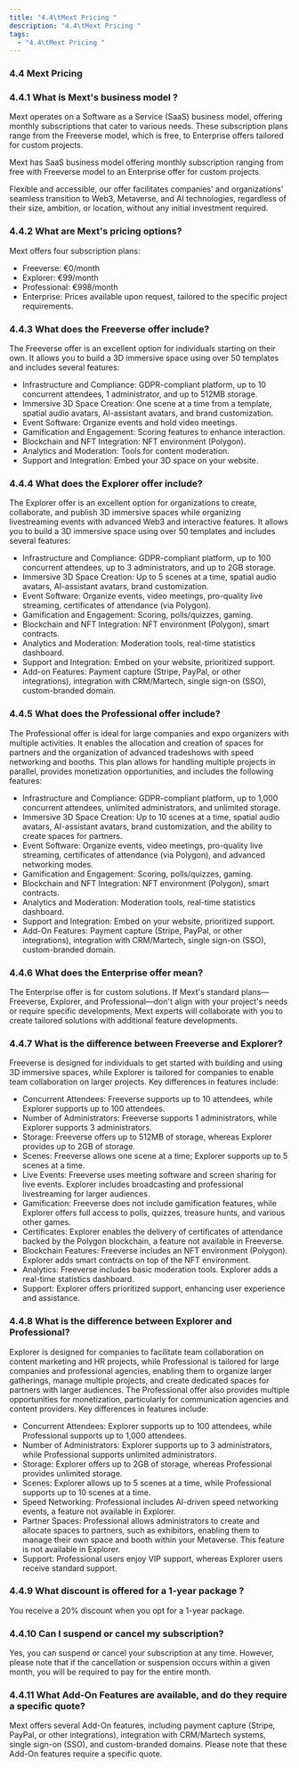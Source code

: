 ```yaml
---
title: "4.4\tMext Pricing "
description: "4.4\tMext Pricing "
tags:
  - "4.4\tMext Pricing "
---
```


### 4.4	Mext Pricing

### 4.4.1	What is Mext's business model ?

Mext operates on a Software as a Service (SaaS) business model, offering monthly subscriptions that cater to various needs. These subscription plans range from the Freeverse model, which is free, to Enterprise offers tailored for custom projects.

Mext has SaaS business model offering monthly subscription ranging from free with Freeverse model to an Enterprise offer for custom projects.

Flexible and accessible, our offer facilitates companies' and organizations' seamless transition to Web3, Metaverse, and AI technologies, regardless of their size, ambition, or location, without any initial investment required.

### 4.4.2	What are Mext's pricing options?

Mext offers four subscription plans:

* Freeverse: €0/month
* Explorer: €99/month
* Professional: €998/month
* Enterprise: Prices available upon request, tailored to the specific project requirements.

### 4.4.3	What does the Freeverse offer include?

The Freeverse offer is an excellent option for individuals starting on their own. It allows you to build a 3D immersive space using over 50 templates and includes several features:

* Infrastructure and Compliance: GDPR-compliant platform, up to 10 concurrent attendees, 1 administrator, and up to 512MB storage.
* Immersive 3D Space Creation: One scene at a time from a template, spatial audio avatars, AI-assistant avatars, and brand customization.
* Event Software: Organize events and hold video meetings.
* Gamification and Engagement: Scoring features to enhance interaction.
* Blockchain and NFT Integration: NFT environment (Polygon).
* Analytics and Moderation: Tools for content moderation.
* Support and Integration: Embed your 3D space on your website.

### 4.4.4	What does the Explorer offer include?

The Explorer offer is an excellent option for organizations to create, collaborate, and publish 3D immersive spaces while organizing livestreaming events with advanced Web3 and interactive features. It allows you to build a 3D immersive space using over 50 templates and includes several features:

* Infrastructure and Compliance: GDPR-compliant platform, up to 100 concurrent attendees, up to 3 administrators, and up to 2GB storage.
* Immersive 3D Space Creation: Up to 5 scenes at a time, spatial audio avatars, AI-assistant avatars, brand customization.
* Event Software: Organize events, video meetings, pro-quality live streaming, certificates of attendance (via Polygon).
* Gamification and Engagement: Scoring, polls/quizzes, gaming.
* Blockchain and NFT Integration: NFT environment (Polygon), smart contracts.
* Analytics and Moderation: Moderation tools, real-time statistics dashboard.
* Support and Integration: Embed on your website, prioritized support.
* Add-on Features: Payment capture (Stripe, PayPal, or other integrations), integration with CRM/Martech, single sign-on (SSO), custom-branded domain.

### 4.4.5	What does the Professional offer include?

The Professional offer is ideal for large companies and expo organizers with multiple activities. It enables the allocation and creation of spaces for partners and the organization of advanced tradeshows with speed networking and booths. This plan allows for handling multiple projects in parallel, provides monetization opportunities, and includes the following features:

* Infrastructure and Compliance: GDPR-compliant platform, up to 1,000 concurrent attendees, unlimited administrators, and unlimited storage.
* Immersive 3D Space Creation: Up to 10 scenes at a time, spatial audio avatars, AI-assistant avatars, brand customization, and the ability to create spaces for partners.
* Event Software: Organize events, video meetings, pro-quality live streaming, certificates of attendance (via Polygon), and advanced networking modes.
* Gamification and Engagement: Scoring, polls/quizzes, gaming.
* Blockchain and NFT Integration: NFT environment (Polygon), smart contracts.
* Analytics and Moderation: Moderation tools, real-time statistics dashboard.
* Support and Integration: Embed on your website, prioritized support.
* Add-On Features: Payment capture (Stripe, PayPal, or other integrations), integration with CRM/Martech, single sign-on (SSO), custom-branded domain.

### 4.4.6	What does the Enterprise offer mean?

The Enterprise offer is for custom solutions. If Mext's standard plans—Freeverse, Explorer, and Professional—don't align with your project's needs or require specific developments, Mext experts will collaborate with you to create tailored solutions with additional feature developments.

### 4.4.7	What is the difference between Freeverse and Explorer?

Freeverse is designed for individuals to get started with building and using 3D immersive spaces, while Explorer is tailored for companies to enable team collaboration on larger projects. Key differences in features include:

* Concurrent Attendees: Freeverse supports up to 10 attendees, while Explorer supports up to 100 attendees.
* Number of Administrators: Freeverse supports 1 administrators, while Explorer supports 3 administrators.
* Storage: Freeverse offers up to 512MB of storage, whereas Explorer provides up to 2GB of storage.
* Scenes: Freeverse allows one scene at a time; Explorer supports up to 5 scenes at a time.
* Live Events: Freeverse uses meeting software and screen sharing for live events. Explorer includes broadcasting and professional livestreaming for larger audiences.
* Gamification: Freeverse does not include gamification features, while Explorer offers full access to polls, quizzes, treasure hunts, and various other games.
* Certificates: Explorer enables the delivery of certificates of attendance backed by the Polygon blockchain, a feature not available in Freeverse.
* Blockchain Features: Freeverse includes an NFT environment (Polygon). Explorer adds smart contracts on top of the NFT environment.
* Analytics: Freeverse includes basic moderation tools. Explorer adds a real-time statistics dashboard.
* Support: Explorer offers prioritized support, enhancing user experience and assistance.

### 4.4.8	What is the difference between Explorer and Professional?

Explorer is designed for companies to facilitate team collaboration on content marketing and HR projects, while Professional is tailored for large companies and professional agencies, enabling them to organize larger gatherings, manage multiple projects, and create dedicated spaces for partners with larger audiences. The Professional offer also provides multiple opportunities for monetization, particularly for communication agencies and content providers. Key differences in features include:

* Concurrent Attendees: Explorer supports up to 100 attendees, while Professional supports up to 1,000 attendees.
* Number of Administrators: Explorer supports up to 3 administrators, while Professional supports unlimited administrators.
* Storage: Explorer offers up to 2GB of storage, whereas Professional provides unlimited storage.
* Scenes: Explorer allows up to 5 scenes at a time, while Professional supports up to 10 scenes at a time.
* Speed Networking: Professional includes AI-driven speed networking events, a feature not available in Explorer.
* Partner Spaces: Professional allows administrators to create and allocate spaces to partners, such as exhibitors, enabling them to manage their own space and booth within your Metaverse. This feature is not available in Explorer.
* Support: Professional users enjoy VIP support, whereas Explorer users receive standard support.

### 4.4.9	What discount is offered for a 1-year package ?

You receive a 20% discount when you opt for a 1-year package.

### 4.4.10	Can I suspend or cancel my subscription?

Yes, you can suspend or cancel your subscription at any time. However, please note that if the cancellation or suspension occurs within a given month, you will be required to pay for the entire month.

### 4.4.11	What Add-On Features are available, and do they require a specific quote?

Mext offers several Add-On features, including payment capture (Stripe, PayPal, or other integrations), integration with CRM/Martech systems, single sign-on (SSO), and custom-branded domains. Please note that these Add-On features require a specific quote.
